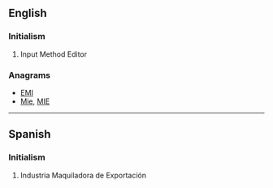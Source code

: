 ==English==
{{wikipedia|Input method editor}}

===Initialism===
{{rfc-header|Initialism}}
{{head|en|initialism}}

# Input Method Editor

===Anagrams===
* [[EMI#English|EMI]]
* [[Mie#English|Mie]], [[MIE#English|MIE]]

----

==Spanish==

===Initialism===
{{rfc-header|Initialism}}
{{head|es|initialism}}

# Industria Maquiladora de Exportación